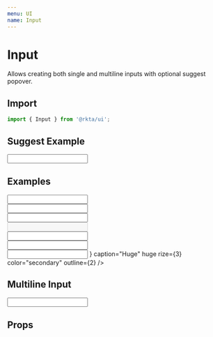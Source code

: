 ```yaml
---
menu: UI
name: Input
---
```



# Input

Allows creating both single and multiline inputs with optional suggest popover.

## Import
```javascript
import { Input } from '@rkta/ui';
```

## Suggest Example

<Playground>
  <Input caption="Suggest Input">
  </Input>
</Playground>


## Examples

<Playground>
  <Input caption="Tiny" tiny outline={1} />
  <br />
  <Input caption="Small" small />
  <br />
  <Input caption="Normal" />
  <br />
  <Input caption="Disabled" disabled />
  <br />
  <Input caption="Read Only" readOnly />
  <br />
  <Input caption="Big" big fancy fitAll color="error" />
  <br />
  <Input
    append={
      <Addon>
        <New />
      </Addon>
    }
    caption="Huge"
    huge
    rize={3}
    color="secondary"
    outline={2}
  />
</Playground>

## Multiline Input

<Playground>
  <Input autoHeight multiline caption="Multiline" bgColor="color3" rize={1} maxRows={4} />
</Playground>

## Props

<Props of={Input} />
